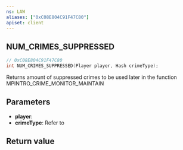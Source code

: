 ```yaml
---
ns: LAW
aliases: ["0xC08E804C91F47C80"]
apiset: client
---
```

## NUM_CRIMES_SUPPRESSED

```c
// 0xC08E804C91F47C80
int NUM_CRIMES_SUPPRESSED(Player player, Hash crimeType);
```

Returns amount of suppressed crimes to be used later in the function MPINTRO_CRIME_MONITOR_MAINTAIN

## Parameters
* **player**:
* **crimeType**: Refer to <EmbeddedEnum name="eCrimeType" />

## Return value